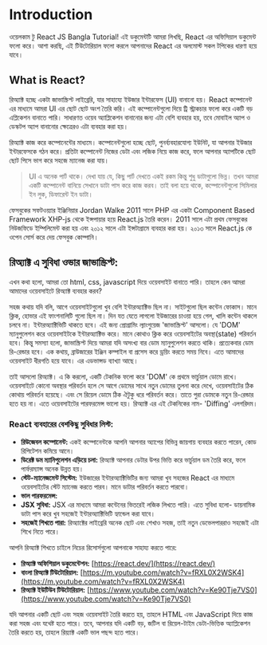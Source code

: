 # Introduction

ওয়েলকাম টু React JS Bangla Tutorial! এই ডকুমেন্টটি আমরা লিখছি, React এর অফিসিয়াল ডকুমেন্ট ফলো করে। আশা করছি, এই টিউটোরিয়াল ফলো করলে আপনাদের React এর অলমোস্ট সকল টপিকের ধারণা হয়ে যাবে।

## What is React?

রিঅ্যাক্ট হচ্ছে একটা জাভাস্ক্রিপ্ট লাইব্রেরি, যার সাহায্যে ইউজার ইন্টারফেস (UI) বানানো হয়। React কম্পোনেন্ট এর মাধ্যমে আমরা UI এর ছোট ছোট অংশ তৈরি করি। এই কম্পোনেন্টগুলো দিয়ে ট্রি স্ট্রাকচার ফলো করে একটি বড় এপ্লিকেশন বানাতে পারি। সাধারণত ওয়েব অ্যাপ্লিকেশন বানানোর জন্য এটা বেশি ব্যবহার হয়, তবে মোবাইল অ্যাপ ও ডেস্কটপ অ্যাপ বানানোর ক্ষেত্রেরও এটা ব্যবহার করা হয়।

রিঅ্যাক্ট কাজ করে কম্পোনেন্টের মাধ্যমে। কম্পোনেন্টগুলো হচ্ছে ছোট, পুনর্ব্যবহারযোগ্য ইউনিট, যা আপনার ইউজার ইন্টারফেসকে গঠন করে। প্রতিটা কম্পোনেন্ট নিজের ডেটা এবং লজিক নিয়ে কাজ করে, ফলে আপনার অ্যাপটিকে ছোট ছোট পিসে ভাগ করে সহজে ম্যানেজ করা যায়।

> UI এ অনেক পার্ট থাকে। দেখা যায় যে, কিছু পার্ট দেখতে একই রকম কিন্তু শুধু ডাটাগুলো ভিন্ন। তখন আমরা একটি কম্পোনেন্ট বানিয়ে সেখানে ডাটা পাস করে কাজ করব। তাই বলা হয়ে থাকে, কম্পোনেন্টগুলো সিমিলার ইন লুক, ডিফারেন্ট ইন ডাটা।

ফেসবুকের সফটওয়্যার ইঞ্জিনিয়ার Jordan Walke 2011 সালে PHP এর একটা Component Based Framework XHP-js থেকে ইন্সপায়ার হয়ে React.js তৈরি করেন। 2011 সালে এটা প্রথম ফেসবুকের নিউজফিডে ইম্পিলিমেন্ট করা হয় এবং ২০১২ সালে এটা ইন্সটাগ্রামে ব্যবহার করা হয়। ২০১৩ সালে React.js কে ওপেন সোর্স করে দেয় ফেসবুক কোম্পানি।

## রিঅ্যাক্ট এ সুবিধা ওভার জাভাস্ক্রিপ্ট:

এখন কথা হলো, আমরা তো html, css, javascript দিয়ে ওয়েবসাইট বানাতে পারি। তাহলে কেন আমরা আমাদের ওয়েবসাইটে রিঅ্যাক্ট ব্যবহার করব?

সহজ কথায় যদি বলি, আগে ওয়েবসাইটগুলো খুব বেশি ইন্টারঅ্যাক্টিভ ছিল না। সাইটগুলো ছিল কন্টেন ফোকাস। মানে ক্লিক, হোভার এই ফাংশনালিটি গুলো ছিল না। দিন যত যেতে লাগলো ইউজারের চাওয়া হয়ে গেল, খালি কন্টেন থাকলে চলবে না। ইন্টারঅ্যাক্টিভিটি থাকতে হবে। এই জন্য প্রোগ্রামিং ল্যাংগুয়েজ 'জাভাস্ক্রিপ্ট' আসলো। যে 'DOM' ম্যানুপুলেশন করে ওয়েবসাইটকে ইন্টারঅ্যাক্টিভ করে। মানে কোথাও ক্লিক করে ওয়েবসাইটের অবস্থা(state) পরিবর্তন হবে। কিন্তু সমস্যা হলো, জাভাস্ক্রিপ্ট দিয়ে আমরা যদি অসংখ্য বার ডোম ম্যানুপুলেশন করতে থাকি। প্রত্যেকবার ডোম রি-রেন্ডার হবে। এক কথায়, ব্রাউজারের ইঞ্জিন কম্পাইল বা প্রসেস করে ড্রয়িং করতে সময় নিবে। এতে আমাদের ওয়েবসাইট ধীরগতি হয়ে যাবে। এর এডভান্সড ব্যাখ্যা আছে।

তাই আসলো রিঅ্যাক্ট। এ কি করলো, একটি টেকনিক ফলো করে 'DOM' কে প্রথমে ভার্চুয়াল ডোমে রাখে। ওয়েবসাইটে কোনো অবস্থার পরিবর্তন হলে সে আগে ডোমের সাথে নতুন ডোমের তুলনা করে দেখে, ওয়েবসাইটের ঠিক কোথায় পরিবর্তন হয়েছে। এবং সে রিয়েল ডোমে ঠিক ঐটুকু ধরে পরিবর্তন করে। তাতে পুরা ডোমকে নতুন রি-রেন্ডার হতে হয় না। এতে ওয়েবসাইটের পারফরমেন্স ভালো হয়। রিঅ্যাক্ট এর এই টেকনিকের নাম- 'Diffing' এলগরিদম।

### React ব্যবহারের বেশকিছু সুবিধার লিস্ট:

- **রিউজেবল কম্পোনেন্ট:** একই কম্পোনেন্টকে আপনি আপনার অ্যাপের বিভিন্ন জায়গায় ব্যবহার করতে পারেন, কোড রিপিটেশন কমিয়ে আনে।
- **ডিরেক্ট ডম ম্যানিপুলেশন এড়িয়ে চলা:** রিঅ্যাক্ট আপনার ডেটার উপর ভিত্তি করে ভার্চুয়াল ডম তৈরি করে, ফলে পার্ফরম্যান্স অনেক উন্নত হয়।
- **স্টেট-ম্যানেজমেন্ট সিস্টেম:** ইউজারের ইন্টারঅ্যাক্টিভিটির জন্য আমরা খুব সহজের React এর মাধ্যমে ওয়েবসাইটের স্টেট ম্যানেজ করতে পারব। মানে ডাটার পরিবর্তন করতে পারবো।
- **ভাল পারফরমেন্স:**
- **JSX সুবিধা:** JSX এর মাধ্যমে আমরা কন্টেনের ভিতরেই লজিক লিখতে পারি। এতে সুবিধা হলো- ডায়নামিক ডাটা পাস করে খুব সহজেই ইন্টারঅ্যাক্টিভিটি হ্যান্ডেল করা যাবে।
- **সহজেই শিখতে পারা:** রিঅ্যাক্টের লাইব্রেরি অনেক ছোট এবং শেখাও সহজ, তাই নতুন ডেভেলপাররাও সহজেই এটা শিখে নিতে পারে।

আপনি রিঅ্যাক্ট শিখতে চাইলে নিচের রিসোর্সগুলো আপনাকে সাহায্য করতে পারে:

- **রিঅ্যাক্ট অফিশিয়াল ডকুমেন্টেশন:** [https://react.dev/](https://react.dev/)
- **বাংলা রিঅ্যাক্ট টিউটোরিয়াল:** [https://m.youtube.com/watch?v=fRXL0X2WSK4](https://m.youtube.com/watch?v=fRXL0X2WSK4)
- **রিঅ্যাক্ট ইউটিউব টিউটোরিয়াল:** [https://www.youtube.com/watch?v=Ke90Tje7VS0](https://www.youtube.com/watch?v=Ke90Tje7VS0)

যদি আপনার একটি ছোট এবং সহজ ওয়েবসাইট তৈরি করতে হয়, তাহলে HTML এবং JavaScript দিয়ে কাজ করা সহজ এবং যথেষ্ট হতে পারে। তবে, আপনার যদি একটি বড়, জটিল বা রিয়েল-টাইম ডেটা-ভিত্তিক অ্যাপ্লিকেশন তৈরি করতে হয়, তাহলে রিয়্যাক্ট একটি ভাল পছন্দ হতে পারে।
